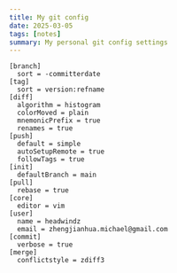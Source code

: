 ```yaml
---
title: My git config
date: 2025-03-05
tags: [notes]
summary: My personal git config settings
---
```


```shell
[branch]
  sort = -committerdate
[tag]
  sort = version:refname
[diff]
  algorithm = histogram
  colorMoved = plain
  mnemonicPrefix = true
  renames = true
[push]
  default = simple
  autoSetupRemote = true
  followTags = true
[init]
  defaultBranch = main
[pull]
  rebase = true
[core]
  editor = vim
[user]
  name = headwindz
  email = zhengjianhua.michael@gmail.com
[commit]
  verbose = true
[merge]
  conflictstyle = zdiff3
```
